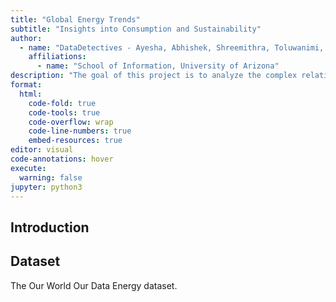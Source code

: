 ```yaml
---
title: "Global Energy Trends"
subtitle: "Insights into Consumption and Sustainability"
author: 
  - name: "DataDetectives - Ayesha, Abhishek, Shreemithra, Toluwanimi, Valerie, Alyssa"
    affiliations:
      - name: "School of Information, University of Arizona"
description: "The goal of this project is to analyze the complex relationships between economic and population growth, sustainable energy practices, and energy consumption"
format:
  html:
    code-fold: true
    code-tools: true
    code-overflow: wrap
    code-line-numbers: true
    embed-resources: true
editor: visual
code-annotations: hover
execute:
  warning: false
jupyter: python3
---
```


## Introduction

## Dataset
The Our World Our Data Energy dataset.


